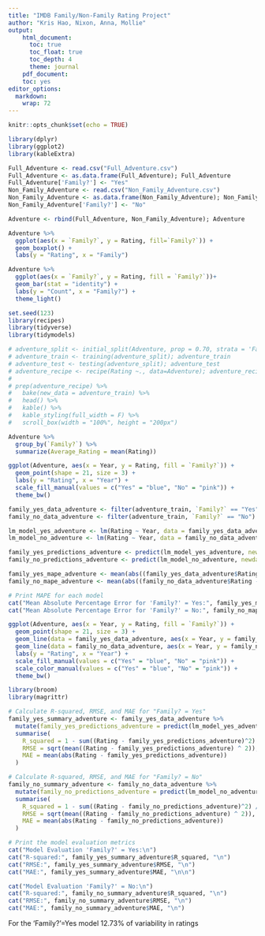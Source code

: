 ```yaml
---
title: "IMDB Family/Non-Family Rating Project"
author: "Kris Hao, Nixon, Anna, Mollie"
output:
    html_document:
      toc: true
      toc_float: true
      toc_depth: 4
      theme: journal
    pdf_document:
    toc: yes
editor_options: 
  markdown: 
    wrap: 72
---
```


```r
knitr::opts_chunk$set(echo = TRUE)
```

```r
library(dplyr)
library(ggplot2)
library(kableExtra)

Full_Adventure <- read.csv("Full_Adventure.csv")
Full_Adventure <- as.data.frame(Full_Adventure); Full_Adventure
Full_Adventure['Family?'] <- "Yes"
Non_Family_Adventure <- read.csv("Non_Family_Adventure.csv")
Non_Family_Adventure <- as.data.frame(Non_Family_Adventure); Non_Family_Adventure
Non_Family_Adventure['Family?'] <- "No"

Adventure <- rbind(Full_Adventure, Non_Family_Adventure); Adventure
```

```r
Adventure %>% 
  ggplot(aes(x = `Family?`, y = Rating, fill=`Family?`)) +
  geom_boxplot() +
  labs(y = "Rating", x = "Family") 
```

```r
Adventure %>% 
  ggplot(aes(x = `Family?`, y = Rating, fill = `Family?`))+
  geom_bar(stat = "identity") +
  labs(y = "Count", x = "Family?") +
  theme_light()

```
```r
set.seed(123)
library(recipes)
library(tidyverse)
library(tidymodels)

# adventure_split <- initial_split(Adventure, prop = 0.70, strata = 'Family?')
# adventure_train <- training(adventure_split); adventure_train
# adventure_test <- testing(adventure_split); adventure_test
# adventure_recipe <- recipe(Rating ~., data=Adventure); adventure_recipe
# 
# prep(adventure_recipe) %>% 
#   bake(new_data = adventure_train) %>% 
#   head() %>% 
#   kable() %>% 
#   kable_styling(full_width = F) %>% 
#   scroll_box(width = "100%", height = "200px")
```

```r
Adventure %>%
  group_by(`Family?`) %>%
  summarize(Average_Rating = mean(Rating))
```

```r
ggplot(Adventure, aes(x = Year, y = Rating, fill = `Family?`)) +
  geom_point(shape = 21, size = 3) +
  labs(y = "Rating", x = "Year") +
  scale_fill_manual(values = c("Yes" = "blue", "No" = "pink")) +
  theme_bw()
```

```r
family_yes_data_adventure <- filter(adventure_train, `Family?` == "Yes")
family_no_data_adventure <- filter(adventure_train, `Family?` == "No")

lm_model_yes_adventure <- lm(Rating ~ Year, data = family_yes_data_adventure)
lm_model_no_adventure <- lm(Rating ~ Year, data = family_no_data_adventure)

family_yes_predictions_adventure <- predict(lm_model_yes_adventure, newdata = family_yes_data_adventure); family_yes_predictions_adventure
family_no_predictions_adventure <- predict(lm_model_no_adventure, newdata = family_no_data_adventure); family_no_predictions_adventure

family_yes_mape_adventure <- mean(abs((family_yes_data_adventure$Rating - family_yes_predictions_adventure) / family_yes_data_adventure$Rating)) * 100 #mean absolute percentage error 
family_no_mape_adventure <- mean(abs((family_no_data_adventure$Rating - family_no_predictions_adventure) / family_no_data_adventure$Rating)) * 100

# Print MAPE for each model
cat("Mean Absolute Percentage Error for 'Family?' = Yes:", family_yes_mape_adventure, "%\n")
cat("Mean Absolute Percentage Error for 'Family?' = No:", family_no_mape_adventure, "%\n")

ggplot(Adventure, aes(x = Year, y = Rating, fill = `Family?`)) +
  geom_point(shape = 21, size = 3) +
  geom_line(data = family_yes_data_adventure, aes(x = Year, y = family_yes_predictions_adventure, color = `Family?`), size = 1) +
  geom_line(data = family_no_data_adventure, aes(x = Year, y = family_no_predictions_adventure, color = `Family?`), size = 1) +
  labs(y = "Rating", x = "Year") +
  scale_fill_manual(values = c("Yes" = "blue", "No" = "pink")) +
  scale_color_manual(values = c("Yes" = "blue", "No" = "pink")) +
  theme_bw()
```

```r
library(broom)
library(magrittr)

# Calculate R-squared, RMSE, and MAE for "Family? = Yes"
family_yes_summary_adventure <- family_yes_data_adventure %>%
  mutate(family_yes_predictions_adventure = predict(lm_model_yes_adventure, newdata = family_yes_data_adventure)) %>%
  summarise(
    R_squared = 1 - sum((Rating - family_yes_predictions_adventure)^2) / sum((Rating - mean(Rating))^2),
    RMSE = sqrt(mean((Rating - family_yes_predictions_adventure) ^ 2)),
    MAE = mean(abs(Rating - family_yes_predictions_adventure))
  )

# Calculate R-squared, RMSE, and MAE for "Family? = No"
family_no_summary_adventure <- family_no_data_adventure %>%
  mutate(family_no_predictions_adventure = predict(lm_model_no_adventure, newdata = family_no_data_adventure)) %>%
  summarise(
    R_squared = 1 - sum((Rating - family_no_predictions_adventure)^2) / sum((Rating - mean(Rating))^2),
    RMSE = sqrt(mean((Rating - family_no_predictions_adventure) ^ 2)),
    MAE = mean(abs(Rating - family_no_predictions_adventure))
  )

# Print the model evaluation metrics
cat("Model Evaluation 'Family?' = Yes:\n")
cat("R-squared:", family_yes_summary_adventure$R_squared, "\n")
cat("RMSE:", family_yes_summary_adventure$RMSE, "\n")
cat("MAE:", family_yes_summary_adventure$MAE, "\n\n")

cat("Model Evaluation 'Family?' = No:\n")
cat("R-squared:", family_no_summary_adventure$R_squared, "\n")
cat("RMSE:", family_no_summary_adventure$RMSE, "\n")
cat("MAE:", family_no_summary_adventure$MAE, "\n")
```

For the 'Family?'=Yes model 12.73% of variability in ratings
